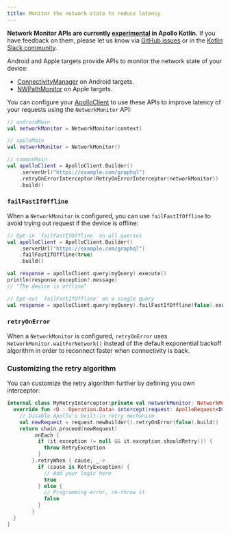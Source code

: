 ```yaml
---
title: Monitor the network state to reduce latency
---
```


<ExperimentalFeature>

**Network Monitor APIs are currently [experimental](https://www.apollographql.com/docs/resources/product-launch-stages/#experimental-features) in Apollo Kotlin.** If you have feedback on them, please let us know via [GitHub issues](https://github.com/apollographql/apollo-kotlin/issues/new?assignees=&labels=Type%3A+Bug&template=bug_report.md) or in the [Kotlin Slack community](https://slack.kotl.in/).

</ExperimentalFeature> 

Android and Apple targets provide APIs to monitor the network state of your device:

- [ConnectivityManager](https://developer.android.com/training/monitoring-device-state/) on Android targets.
- [NWPathMonitor](https://developer.apple.com/documentation/network/nwpathmonitor) on Apple targets.

You can configure your [ApolloClient](https://www.apollographql.com/docs/kotlin/kdoc/apollo-runtime/com.apollographql.apollo3/-apollo-client/index.html) to use these APIs to improve latency of your requests using the `NetworkMonitor` API:

```kotlin
// androidMain
val networkMonitor = NetworkMonitor(context)

// appleMain
val networkMonitor = NetworkMonitor()

// commonMain
val apolloClient = ApolloClient.Builder()
    .serverUrl("https://example.com/graphql")
    .retryOnErrorInterceptor(RetryOnErrorInterceptor(networkMonitor))
    .build()
```

### `failFastIfOffline`

When a `NetworkMonitor` is configured, you can use `failFastIfOffline` to avoid trying out request if the device is offline:

```kotlin
// Opt-in `failFastIfOffline` on all queries
val apolloClient = ApolloClient.Builder()
    .serverUrl("https://example.com/graphql")
    .failFastIfOffline(true)
    .build()

val response = apolloClient.query(myQuery).execute()
println(response.exception?.message)
// "The device is offline"

// Opt-out `failFastIfOffline` on a single query
val response = apolloClient.query(myQuery).failFastIfOffline(false).execute()
```

### `retryOnError`

When a `NetworkMonitor` is configured, `retryOnError` uses `NetworkMonitor.waitForNetwork()` instead of the default exponential backoff algorithm in order to reconnect faster when connectivity is back.

### Customizing the retry algorithm

You can customize the retry algorithm further by defining you own interceptor:

```kotlin
internal class MyRetryInterceptor(private val networkMonitor: NetworkMonitor?): ApolloInterceptor {
  override fun <D : Operation.Data> intercept(request: ApolloRequest<D>, chain: ApolloInterceptorChain): Flow<ApolloResponse<D>> {
    // Disable Apollo's built-in retry mechanism
    val newRequest = request.newBuilder().retryOnError(false).build()
    return chain.proceed(newRequest)
        .onEach { 
          if (it.exception != null && it.exception.shouldRetry()) {
            throw RetryException
          }
        }.retryWhen { cause, _-> 
          if (cause is RetryException) {
            // Add your logic here
            true
          } else {
            // Programming error, re-throw it
            false
          }
        }
  }
}
```

